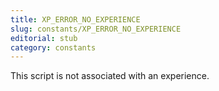 ```yaml
---
title: XP_ERROR_NO_EXPERIENCE
slug: constants/XP_ERROR_NO_EXPERIENCE
editorial: stub
category: constants
---
```


<LSLConstant
	name="XP_ERROR_NO_EXPERIENCE"
	type="integer"
	value="5"
/>

This script is not associated with an experience.
